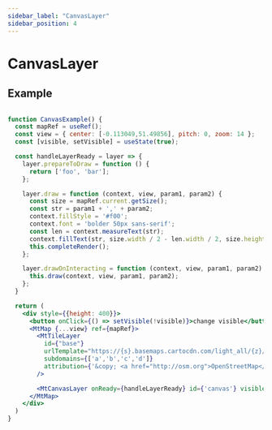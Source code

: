 ```yaml
---
sidebar_label: "CanvasLayer"
sidebar_position: 4
---
```


# CanvasLayer

## Example

```jsx live=true

function CanvasExample() {
  const mapRef = useRef();
  const view = { center: [-0.113049,51.49856], pitch: 0, zoom: 14 };
  const [visible, setVisible] = useState(true);

  const handleLayerReady = layer => {
    layer.prepareToDraw = function () {
      return ['foo', 'bar'];
    };

    layer.draw = function (context, view, param1, param2) {
      const size = mapRef.current.getSize();
      const str = param1 + ',' + param2;
      context.fillStyle = '#f00';
      context.font = 'bolder 50px sans-serif';
      const len = context.measureText(str);
      context.fillText(str, size.width / 2 - len.width / 2, size.height / 2);
      this.completeRender();
    };

    layer.drawOnInteracting = function (context, view, param1, param2) {
      this.draw(context, view, param1, param2);
    };
  }

  return (
    <div style={{height: 400}}>
      <button onClick={() => setVisible(!visible)}>change visible</button>
      <MtMap {...view} ref={mapRef}>
        <MtTileLayer
          id={"base"}
          urlTemplate="https://{s}.basemaps.cartocdn.com/light_all/{z}/{x}/{y}.png"
          subdomains={['a','b','c','d']}
          attribution={'&copy; <a href="http://osm.org">OpenStreetMap</a> contributors, &copy; <a href="https://carto.com/">CARTO</a>'}
        />

        <MtCanvasLayer onReady={handleLayerReady} id={'canvas'} visible={visible} />
      </MtMap>
    </div>
  )
}

```
